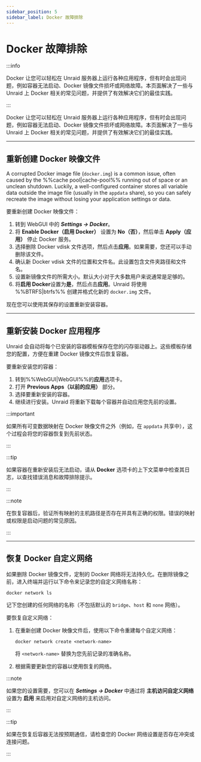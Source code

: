 ```yaml
---
sidebar_position: 5
sidebar_label: Docker 故障排除
---
```


# Docker 故障排除

:::info

Docker 让您可以轻松在 Unraid 服务器上运行各种应用程序，但有时会出现问题，例如容器无法启动、Docker 镜像文件损坏或网络故障。本页面解决了一些与 Unraid 上 Docker 相关的常见问题，并提供了有效解决它们的最佳实践。

:::

Docker 让您可以轻松在 Unraid 服务器上运行各种应用程序，但有时会出现问题，例如容器无法启动、Docker 镜像文件损坏或网络故障。本页面解决了一些与 Unraid 上 Docker 相关的常见问题，并提供了有效解决它们的最佳实践。

---

## 重新创建 Docker 映像文件

A corrupted Docker image file (`docker.img`) is a common issue, often caused by the %%cache pool|cache-pool%% running out of space or an unclean shutdown. Luckily, a well-configured container stores all variable data outside the image file (usually in the `appdata` share), so you can safely recreate the image without losing your application settings or data.

要重新创建 Docker 映像文件：

1. 转到 WebGUI 中的 ***Settings → Docker***。
2. 将 **Enable Docker（启用 Docker）** 设置为 **No（否）**，然后单击 **Apply（应用）** 停止 Docker 服务。
3. 选择删除 Docker vdisk 文件选项，然后点击**应用**。如果需要，您还可以手动删除该文件。
4. 确认新 Docker vdisk 文件的位置和文件名。此设置包含文件夹路径和文件名。
5. 设置新镜像文件的所需大小。默认大小对于大多数用户来说通常是足够的。
6. 将**启用 Docker**设置为**是**，然后点击**应用**。Unraid 将使用 %%BTRFS|btrfs%% 创建并格式化新的 `docker.img` 文件。

现在您可以使用其保存的设置重新安装容器。

---

## 重新安装 Docker 应用程序

Unraid 会自动将每个已安装的容器模板保存在您的闪存驱动器上。这些模板存储您的配置，方便在重建 Docker 镜像文件后恢复容器。

要重新安装您的容器：

1. 转到%%WebGUI|WebGUI%%的**应用**选项卡。
2. 打开 **Previous Apps（以前的应用）** 部分。
3. 选择要重新安装的容器。
4. 继续进行安装。Unraid 将重新下载每个容器并自动应用您先前的设置。

:::important

如果所有可变数据映射在 Docker 映像文件之外（例如，在 `appdata` 共享中），这个过程会将您的容器恢复到先前状态。

:::

:::tip

如果容器在重新安装后无法启动，请从 **Docker** 选项卡的上下文菜单中检查其日志，以查找错误消息和故障排除提示。

:::

:::note

在恢复容器后，验证所有映射的主机路径是否存在并具有正确的权限。错误的映射或权限是启动问题的常见原因。

:::

---

## 恢复 Docker 自定义网络

如果删除 Docker 镜像文件，定制的 Docker 网络将无法持久化。在删除镜像之前，进入终端并运行以下命令来记录您的自定义网络名称：

```
docker network ls
```

记下您创建的任何网络的名称（不包括默认的 `bridge`、`host` 和 `none` 网络）。

要恢复自定义网络：

1. 在重新创建 Docker 映像文件后，使用以下命令重建每个自定义网络：

   ```
   docker network create <network-name>
   ```

   将 `<network-name>` 替换为您先前记录的准确名称。

2. 根据需要更新您的容器以使用恢复的网络。

:::note

如果您的设置需要，您可以在 ***Settings → Docker*** 中通过将 **主机访问自定义网络** 设置为 **启用** 来启用对自定义网络的主机访问。

:::

:::tip

如果在恢复后容器无法按预期通信，请检查您的 Docker 网络设置是否存在冲突或连接问题。

:::
